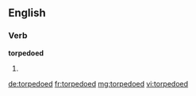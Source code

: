 ==English==

===Verb===
'''torpedoed'''
# {{past of|torpedo}}

[[de:torpedoed]]
[[fr:torpedoed]]
[[mg:torpedoed]]
[[vi:torpedoed]]